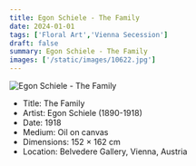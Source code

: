 ```yaml
---
title: Egon Schiele - The Family
date: 2024-01-01
tags: ['Floral Art','Vienna Secession']
draft: false
summary: Egon Schiele - The Family
images: ['/static/images/10622.jpg']
---
```


![Egon Schiele - The Family](/static/images/10622.jpg)

* Title: The Family
* Artist: Egon Schiele (1890-1918)
* Date: 1918
* Medium: Oil on canvas
* Dimensions:  152 × 162 cm
* Location: Belvedere Gallery, Vienna, Austria


